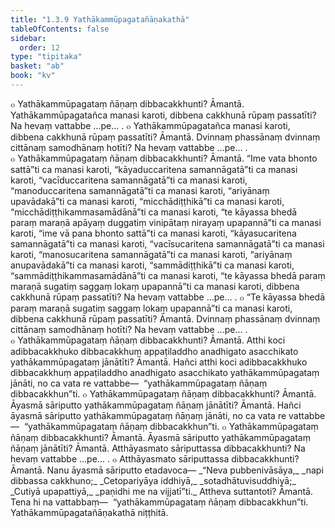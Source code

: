 ```yaml
---
title: "1.3.9 Yathākammūpagatañāṇakathā"
tableOfContents: false
sidebar:
  order: 12
type: "tipitaka"
basket: "ab"
book: "kv"
---
```



<DynamicBreadcrumb />

<Division number="377" book="kv">

<Paragraph number="1225" book="kv">
๐ Yathākammūpagataṃ ñāṇaṃ dibbacakkhunti? Āmantā. Yathākammūpagatañca manasi karoti, dibbena cakkhunā rūpaṃ passatīti? Na hevaṃ vattabbe …pe… .
</Paragraph>

<Paragraph number="1226" book="kv">
๐ Yathākammūpagatañca manasi karoti, dibbena cakkhunā rūpaṃ passatīti? Āmantā. Dvinnaṃ phassānaṃ dvinnaṃ cittānaṃ samodhānaṃ hotīti? Na hevaṃ vattabbe …pe… .
</Paragraph>

<Paragraph number="1227" book="kv">
๐ Yathākammūpagataṃ ñāṇaṃ dibbacakkhunti? Āmantā. “Ime vata bhonto sattā”ti ca manasi karoti, “kāyaduccaritena samannāgatā”ti ca manasi karoti, “vacīduccaritena samannāgatā”ti ca manasi karoti, “manoduccaritena samannāgatā”ti ca manasi karoti, “ariyānaṃ upavādakā”ti ca manasi karoti, “micchādiṭṭhikā”ti ca manasi karoti, “micchādiṭṭhikammasamādānā”ti ca manasi karoti, “te kāyassa bhedā paraṃ maraṇā apāyaṃ duggatiṃ vinipātaṃ nirayaṃ upapannā”ti ca manasi karoti, “ime vā pana bhonto sattā”ti ca manasi karoti, “kāyasucaritena samannāgatā”ti ca manasi karoti, “vacīsucaritena samannāgatā”ti ca manasi karoti, “manosucaritena samannāgatā”ti ca manasi karoti, “ariyānaṃ anupavādakā”ti ca manasi karoti, “sammādiṭṭhikā”ti ca manasi karoti, “sammādiṭṭhikammasamādānā”ti ca manasi karoti, “te kāyassa bhedā paraṃ maraṇā sugatiṃ saggaṃ lokaṃ upapannā”ti ca manasi karoti, dibbena cakkhunā rūpaṃ passatīti? Na hevaṃ vattabbe …pe… .
</Paragraph>

<Paragraph number="1228" book="kv">
๐ “Te kāyassa bhedā paraṃ maraṇā sugatiṃ saggaṃ lokaṃ upapannā”ti ca manasi karoti, dibbena cakkhunā rūpaṃ passatīti? Āmantā. Dvinnaṃ phassānaṃ dvinnaṃ cittānaṃ samodhānaṃ hotīti? Na hevaṃ vattabbe …pe… .
</Paragraph>

</Division>
<Division number="378" book="kv">

<Paragraph number="1229" book="kv">
๐ Yathākammūpagataṃ ñāṇaṃ dibbacakkhunti? Āmantā. Atthi koci adibbacakkhuko dibbacakkhuṃ appaṭiladdho anadhigato asacchikato yathākammūpagataṃ jānātīti? Āmantā. Hañci atthi koci adibbacakkhuko dibbacakkhuṃ appaṭiladdho anadhigato asacchikato yathākammūpagataṃ jānāti, no ca vata re vattabbe—  “yathākammūpagataṃ ñāṇaṃ dibbacakkhun”ti.
</Paragraph>

<Paragraph number="1230" book="kv">
๐ Yathākammūpagataṃ ñāṇaṃ dibbacakkhunti? Āmantā. Āyasmā sāriputto yathākammūpagataṃ ñāṇaṃ jānātīti? Āmantā. Hañci āyasmā sāriputto yathākammūpagataṃ ñāṇaṃ jānāti, no ca vata re vattabbe—  “yathākammūpagataṃ ñāṇaṃ dibbacakkhun”ti.
</Paragraph>

<Paragraph number="1231" book="kv">
๐ Yathākammūpagataṃ ñāṇaṃ dibbacakkhunti? Āmantā. Āyasmā sāriputto yathākammūpagataṃ ñāṇaṃ jānātīti? Āmantā. Atthāyasmato sāriputtassa dibbacakkhunti? Na hevaṃ vattabbe …pe… .
</Paragraph>

<Paragraph number="1232" book="kv">
๐ Atthāyasmato sāriputtassa dibbacakkhunti? Āmantā. Nanu āyasmā sāriputto etadavoca—
</Paragraph>

<Paragraph number="1233" type="verses" book="kv">
_“Neva pubbenivāsāya,_  
_napi dibbassa cakkhuno;_  
_Cetopariyāya iddhiyā,_  
_sotadhātuvisuddhiyā;_  
_Cutiyā upapattiyā,_  
_paṇidhi me na vijjatī”ti._  

</Paragraph>

<Paragraph number="1234" book="kv">
Attheva suttantoti? Āmantā. Tena hi na vattabbaṃ—  “yathākammūpagataṃ ñāṇaṃ dibbacakkhun”ti.

</Paragraph>
</Division>

<Paragraph number="1235" type="center" book="kv">
Yathākammūpagatañāṇakathā niṭṭhitā.
</Paragraph>